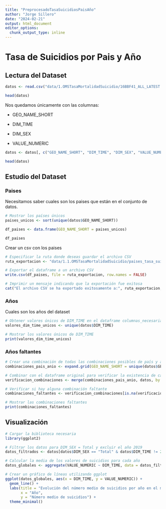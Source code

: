 ```yaml
---
title: "PreprocesadoTasaSuicidiosPaisAño"
author: "Jorge Sillero"
date: "2024-02-21"
output: html_document
editor_options: 
  chunk_output_type: inline
---
```


# Tasa de Suicidios por Pais y Año

## Lectura del Dataset

```r
datos <- read.csv("data/1.OMSTasaMortalidadSuicidio/16BBF41_ALL_LATEST.csv")

head(datos)
```

Nos quedamos únicamente con las columnas:

-   GEO_NAME_SHORT

-   DIM_TIME

-   DIM_SEX

-   VALUE_NUMERIC

```r
datos <- datos[, c("GEO_NAME_SHORT", "DIM_TIME", "DIM_SEX", "VALUE_NUMERIC")]

head(datos)
```

## Estudio del Dataset

### Paises

Necesitamos saber cuales son los paises que están en el conjunto de datos.

```r
# Mostrar los países únicos
paises_unicos <- sort(unique(datos$GEO_NAME_SHORT))

df_paises <- data.frame(GEO_NAME_SHORT = paises_unicos)

df_paises
```

Crear un csv con los paises

```r
# Especificar la ruta donde deseas guardar el archivo CSV
ruta_exportacion <- "data/1.1.OMSTasaMortalidadSuicidio/paises_tasa_suicidio.csv"

# Exportar el dataframe a un archivo CSV
write.csv(df_paises, file = ruta_exportacion, row.names = FALSE)

# Imprimir un mensaje indicando que la exportación fue exitosa
cat("El archivo CSV se ha exportado exitosamente a:", ruta_exportacion, "\n")
```

### Años

Cuales son los años del dataset

```r
# Obtener valores únicos de DIM_TIME en el dataframe columnas_necesarias
valores_dim_time_unicos <- unique(datos$DIM_TIME)

# Mostrar los valores únicos de DIM_TIME
print(valores_dim_time_unicos)
```

### Años faltantes

```r
# Crear una combinación de todas las combinaciones posibles de país y año
combinaciones_pais_anio <- expand.grid(GEO_NAME_SHORT = unique(datos$GEO_NAME_SHORT), DIM_TIME = valores_dim_time_unicos)

# Combinar con el dataframe original para verificar la existencia de cada combinación
verificacion_combinaciones <- merge(combinaciones_pais_anio, datos, by = c("GEO_NAME_SHORT", "DIM_TIME"), all.x = TRUE)

# Verificar si hay alguna combinación faltante
combinaciones_faltantes <- verificacion_combinaciones[is.na(verificacion_combinaciones$VALUE_NUMERIC), ]

# Mostrar las combinaciones faltantes
print(combinaciones_faltantes)
```

## Visualización

```r
# Cargar la biblioteca necesaria
library(ggplot2)

# Filtrar los datos para DIM_SEX = Total y excluir el año 2019
datos_filtrados <- datos[datos$DIM_SEX == "Total" & datos$DIM_TIME != 2019,]

# Calcular la media de los valores de suicidios para cada año
datos_globales <- aggregate(VALUE_NUMERIC ~ DIM_TIME, data = datos_filtrados, mean)

# Crear un gráfico de líneas utilizando ggplot
ggplot(datos_globales, aes(x = DIM_TIME, y = VALUE_NUMERIC)) +
  geom_line() +
  labs(title = "Evolución del número medio de suicidios por año en el mundo (DIM_SEX = Total)",
       x = "Año",
       y = "Número medio de suicidios") +
  theme_minimal()


```
